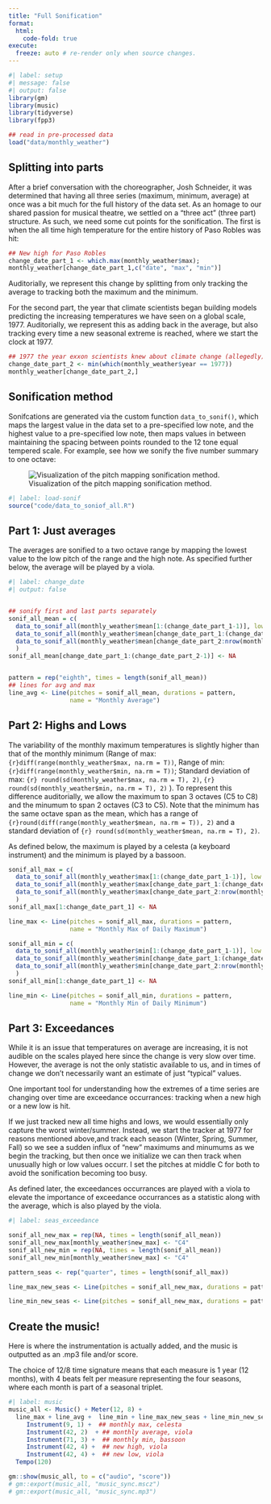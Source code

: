 ```yaml
---
title: "Full Sonification"
format: 
  html:
    code-fold: true
execute: 
  freeze: auto # re-render only when source changes.
---
```


```r
#| label: setup
#| message: false
#| output: false
library(gm)
library(music)
library(tidyverse)
library(fpp3)

## read in pre-processed data
load("data/monthly_weather")

```

## Splitting into parts

After a brief conversation with the choreographer, Josh Schneider, it was determined that having all three series (maximum, minimum, average) at once was a bit much for the full history of the data set. As an homage to our shared passion for musical theatre, we settled on a "three act" (three part) structure. As such, we need some cut points for the sonification. The first is when the all time high temperature for the entire history of Paso Robles was hit:

```r
## New high for Paso Robles
change_date_part_1 <- which.max(monthly_weather$max);
monthly_weather[change_date_part_1,c("date", "max", "min")]
```

Auditorially, we represent this change by splitting from only tracking the average to tracking both the maximum and the minimum.

For the second part, the year that climate scientists began building models predicting the increasing temperatures we have seen on a global scale, 1977. Auditorially, we represent this as adding back in the average, but also tracking every time a new seasonal extreme is reached, where we start the clock at 1977.

```r
## 1977 the year exxon scientists knew about climate change (allegedly)
change_date_part_2 <- min(which(monthly_weather$year == 1977))
monthly_weather[change_date_part_2,]
```

## Sonification method

Sonifcations are generated via the custom function `data_to_sonif()`, which maps the largest value in the data set to a pre-specified low note, and the highest value to a pre-specified low note, then maps values in between maintaining the spacing between points rounded to the 12 tone equal tempered scale. For example, see how we sonify the five number summary to one octave:

![Visualization of the pitch mapping sonification method.](images/piano.png)

```r
#| label: load-sonif
source("code/data_to_soniof_all.R")
```

## Part 1: Just averages

The averages are sonified to a two octave range by mapping the lowest value to the low pitch of the range and the high note. As specified further below, the average will be played by a viola. 

```r
#| label: change_date
#| output: false


## sonify first and last parts separately
sonif_all_mean = c(
  data_to_sonif_all(monthly_weather$mean[1:(change_date_part_1-1)], low = 3, high = 4),
  data_to_sonif_all(monthly_weather$mean[change_date_part_1:(change_date_part_2-1)], low = 3, high = 4),
  data_to_sonif_all(monthly_weather$mean[change_date_part_2:nrow(monthly_weather)], low = 3, high = 4)
  )                                   
sonif_all_mean[change_date_part_1:(change_date_part_2-1)] <- NA


pattern = rep("eighth", times = length(sonif_all_mean))
## lines for avg and max 
line_avg <- Line(pitches = sonif_all_mean, durations = pattern, 
                 name = "Monthly Average")

```

## Part 2: Highs and Lows

The variability of the monthly maximum temperatures is slightly higher than that of the monthly minimum (Range of max: `{r}diff(range(monthly_weather$max, na.rm = T))`, Range of min:`{r}diff(range(monthly_weather$min, na.rm = T))`; Standard deviation of max: `{r} round(sd(monthly_weather$max, na.rm = T), 2)`, `{r} round(sd(monthly_weather$min, na.rm = T), 2)` ). To represent this difference auditorially, we allow the maximum to span 3 octaves (C5 to C8) and the minumum to span 2 octaves (C3 to C5). Note that the minimum has the same octave span as the mean, which has a range of `{r}round(diff(range(monthly_weather$mean, na.rm = T)), 2)` and a standard deviation of `{r} round(sd(monthly_weather$mean, na.rm = T), 2)`. 

As defined below, the maximum is played by a celesta (a keyboard instrument) and the minimum is played by a bassoon.

```r

sonif_all_max = c(
  data_to_sonif_all(monthly_weather$max[1:(change_date_part_1-1)], low = 5, high = 7),
  data_to_sonif_all(monthly_weather$max[change_date_part_1:(change_date_part_2-1)], low = 5, high = 7),
  data_to_sonif_all(monthly_weather$max[change_date_part_2:nrow(monthly_weather)], low = 5, high = 7)
  )   
sonif_all_max[1:change_date_part_1] <- NA

line_max <- Line(pitches = sonif_all_max, durations = pattern, 
                 name = "Monthly Max of Daily Maximum")

sonif_all_min = c(
  data_to_sonif_all(monthly_weather$min[1:(change_date_part_1-1)], low = 3, high = 4),
  data_to_sonif_all(monthly_weather$min[change_date_part_1:(change_date_part_2-1)], low = 3, high = 4),
  data_to_sonif_all(monthly_weather$min[change_date_part_2:nrow(monthly_weather)], low = 3, high = 4)
  )   
sonif_all_min[1:change_date_part_1] <- NA

line_min <- Line(pitches = sonif_all_min, durations = pattern, 
                 name = "Monthly Min of Daily Minimum")
```

## Part 3: Exceedances

While it is an issue that temperatures on average are increasing, it is not audible on the scales played here since the change is very slow over time. However, the average is not the only statistic available to us, and in times of change we don't necessarily want an estimate of just "typical" values.

One important tool for understanding how the extremes of a time series are changing over time are exceedance occurrances: tracking when a new high or a new low is hit. 

If we just tracked new all time highs and lows, we would essentially only capture the worst winter/summer. Instead, we start the tracker at 1977 for reasons mentioned above,and track each season (Winter, Spring, Summer, Fall) so we see a sudden influx of "new" maximums and minumums as we begin the tracking, but then once we initialize we can then track when unusually high or low values occurr. I set the pitches at middle C for both to avoid the sonification becoming too busy.

As defined later, the exceedances occurrances are played with a viola to elevate the importance of exceedance occurrances as a statistic along with the average, which is also played by the viola.

```r
#| label: seas_exceedance

sonif_all_new_max = rep(NA, times = length(sonif_all_mean))
sonif_all_new_max[monthly_weather$new_max] <- "C4"
sonif_all_new_min = rep(NA, times = length(sonif_all_mean))
sonif_all_new_min[monthly_weather$new_max] <- "C4"

pattern_seas <- rep("quarter", times = length(sonif_all_max))

line_max_new_seas <- Line(pitches = sonif_all_new_max, durations = pattern, name = "New Seasonal Maximum Reached")

line_min_new_seas <- Line(pitches = sonif_all_new_max, durations = pattern, name = "New Seasonal Minimum Reached")

```

## Create the music!

Here is where the instrumentation is actually added, and the music is outputted as an .mp3 file and/or score. 

The choice of 12/8 time signature means that each measure is 1 year (12 months), with 4 beats felt per measure representing the four seasons, where each month is part of a seasonal triplet. 

```r
#| label: music
music_all <- Music() + Meter(12, 8) + 
  line_max + line_avg +  line_min + line_max_new_seas + line_min_new_seas + 
     Instrument(9, 1) +  ## monthly max, celesta
     Instrument(42, 2)  + ## monthly average, viola
     Instrument(71, 3) +  ## monthly min, bassoon
     Instrument(42, 4) +  ## new high, viola
     Instrument(42, 4) +  ## new low, viola
  Tempo(120) 

gm::show(music_all, to = c("audio", "score"))
# gm::export(music_all, "music_sync.mscz")
# gm::export(music_all, "music_sync.mp3")
```
